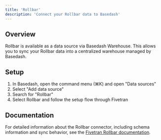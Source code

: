 ```yaml
---
title: 'Rollbar'
description: 'Connect your Rollbar data to Basedash'
---
```


## Overview

Rollbar is available as a data source via Basedash Warehouse. This allows you to sync your Rollbar data into a centralized warehouse managed by Basedash.

## Setup

1. In Basedash, open the command menu (⌘K) and open "Data sources"
2. Select "Add data source"
3. Search for "Rollbar"
4. Select Rollbar and follow the setup flow through Fivetran

## Documentation

For detailed information about the Rollbar connector, including schema information and sync behavior, see the [Fivetran Rollbar documentation](https://fivetran.com/docs/connectors/applications/rollbar).
